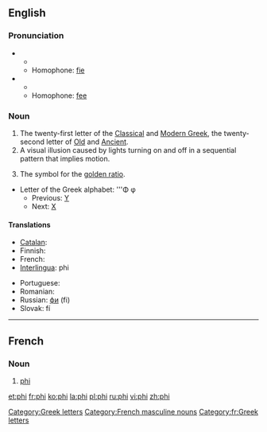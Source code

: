 {{wikipedia}}
==English==

===Pronunciation===
*{{IPA|/faɪ/}}
**{{rhymes|aɪ}}
**Homophone: [[fie]]
*{{IPA|/fiː/}}
**{{rhymes|iː}}
**Homophone: [[fee]]

===Noun===
{{en-noun}}

# The twenty-first letter of the [[Classical Greek|Classical]] and [[Modern Greek]], the twenty-second letter of [[Old Greek|Old]] and [[Ancient Greek|Ancient]].
# A visual illusion caused by lights turning on and off in a sequential pattern that implies motion.
# {{mathematics}} The symbol for the [[golden ratio]].
*Letter of the Greek alphabet: '''Φ φ
**Previous: [[upsilon|Υ]]
**Next: [[chi|Χ]]

====Translations====
{{trans-top|Greek letter}}
* [[Catalan]]: {{t+|ca|fi|f}}
* Finnish: {{t+|fi|fii}}
* French: {{t+|fr|phi|m}}
* [[Interlingua]]: phi
{{trans-mid}}
* Portuguese: {{t+|pt|fi|m}}
* Romanian: {{t+|ro|fi}}
* Russian: [[фи]] (fi)
* Slovak: fí
{{trans-bottom}}

[[Category:Greek letters]]

----

==French==

===Noun===
{{infl|fr|noun}} {{m|inv}}

# [[#English|phi]] {{gloss|Greek letter}}

[[Category:French masculine nouns]]
[[Category:fr:Greek letters]]

[[et:phi]]
[[fr:phi]]
[[ko:phi]]
[[la:phi]]
[[pl:phi]]
[[ru:phi]]
[[vi:phi]]
[[zh:phi]]